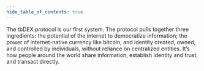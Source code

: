 ```yaml
---
hide_table_of_contents: true
---
```


The tbDEX protocol is our first system. The protocol pulls together three ingredients: the potential of the internet to democratize information; the power of internet-native currency like bitcoin; and <TooltipWrapper trigger="decentralized identity">identity created, owned, and controlled by individuals, without reliance on centralized entities</TooltipWrapper>. It’s how people around the world share information, establish identity and trust, and transact directly.
